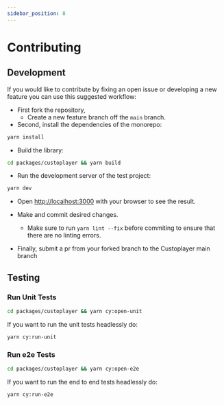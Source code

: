 ```yaml
---
sidebar_position: 8
---
```


# Contributing

## Development

If you would like to contribute by fixing an open issue or developing a new feature you can use this suggested workflow:

- First fork the repository,
  - Create a new feature branch off the `main` branch.
- Second, install the dependencies of the monorepo:

```bash
yarn install
```

- Build the library:

```bash
cd packages/custoplayer && yarn build
```

- Run the development server of the test project:

```bash
yarn dev
```

- Open [http://localhost:3000](http://localhost:3000) with your browser to see the result.

- Make and commit desired changes.

  - Make sure to run `yarn lint --fix` before commiting to ensure that there are no linting errors.

- Finally, submit a pr from your forked branch to the Custoplayer main branch

## Testing

### Run Unit Tests

```bash
cd packages/custoplayer && yarn cy:open-unit
```

If you want to run the unit tests headlessly do:

```bash
yarn cy:run-unit
```

### Run e2e Tests

```bash
cd packages/custoplayer && yarn cy:open-e2e
```

If you want to run the end to end tests headlessly do:

```bash
yarn cy:run-e2e
```

